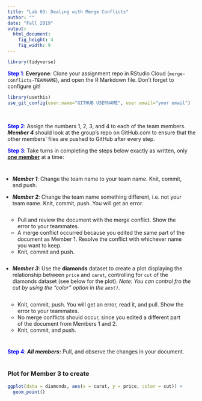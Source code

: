 ```yaml
---
title: "Lab 03: Dealing with Merge Conflicts"
author: ""
date: "Fall 2019"
output: 
  html_document: 
    fig_height: 4
    fig_width: 9
---
```


<style>
ul{
  padding: 10pt;
}

ol{
padding: 15pt;
}
</style>

```r
library(tidyverse)
```

<font color = "blue">**Step 1**</font>: **Everyone**: Clone your assignment repo in RStudio Cloud (`merge-conflicts-TEAMNAME`), 
and open the R Markdown file. Don't forget to configure git! 

```r
library(usethis)
use_git_config(user.name="GITHUB USERNAME", user.email="your email")
```
<br>

<font color = "blue">**Step 2**</font>: Assign the numbers 1, 2, 3, and 4 to each of the team members. **<i>Member 4</i>** should look at the group's repo on GitHub.com to ensure that the other members' files are pushed to GitHub after every step. 


<font color = "blue">**Step 3**</font>: Take turns in completing the steps below exactly as written, only <u>**one member**</u> at a time:

- **<i>Member 1</i>**: Change the team name to your team name. Knit, commit, and push.

- **<i>Member 2</i>**: Change the team name something different, i.e. not your team name. Knit, commit, push. You will get an error. 

  - Pull and review the document with the merge conflict. Show the error to your teammates.
  - A merge conflict occurred because you edited the same part of the document as Member 1. Resolve the conflict with whichever name you want to keep. 
  - Knit, commit and push.

- **<i>Member 3</i>**: Use the **diamonds** dataset to create a plot displaying the relationship between `price` and `carat`, controlling for `cut` of the diamonds dataset (see below for the plot). *Note: You can control fro the cut by using the "color" option in the `aes()`.*

  - Knit, commit, push. You will get an error, read it, and pull.  Show the error to your teammates.
  - No merge conflicts should occur, since you edited a different part of the document from Members 1 and 2.
  - Knit, commit, and push. 


<font color = "blue">**Step 4**</font>: **<i>All members</i>:** Pull, and observe the changes in your document.
<br><br>

### Plot for Member 3 to create

```r
ggplot(data = diamonds, aes(x = carat, y = price, color = cut)) +
  geom_point()
```